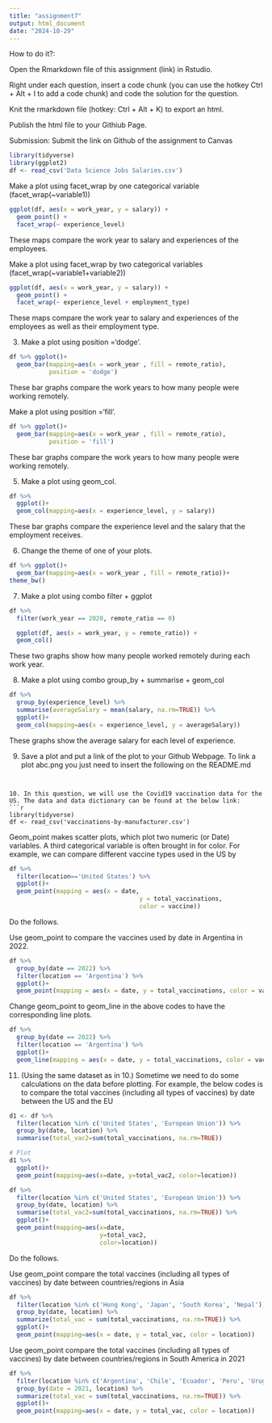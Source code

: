 ```yaml
---
title: "assignment7"
output: html_document
date: "2024-10-29"
---
```


How to do it?:

Open the Rmarkdown file of this assignment (link) in Rstudio.

Right under each question, insert a code chunk (you can use the hotkey Ctrl + Alt + I to add a code chunk) and code the solution for the question.

Knit the rmarkdown file (hotkey: Ctrl + Alt + K) to export an html.

Publish the html file to your Githiub Page.

Submission: Submit the link on Github of the assignment to Canvas

```r
library(tidyverse)
library(ggplot2)
df <- read_csv('Data Science Jobs Salaries.csv')
```

Make a plot using facet_wrap by one categorical variable (facet_wrap(~variable1))
```r
ggplot(df, aes(x = work_year, y = salary)) +
  geom_point() +
  facet_wrap(~ experience_level)
```

These maps compare the work year to salary and experiences of the employees.

Make a plot using facet_wrap by two categorical variables (facet_wrap(~variable1+variable2))
```r
ggplot(df, aes(x = work_year, y = salary)) +
  geom_point() +
  facet_wrap(~ experience_level + employment_type)
```
These maps compare the work year to salary and experiences of the employees as well as their employment type.

3. Make a plot using position ='dodge'.

```r
df %>% ggplot()+ 
  geom_bar(mapping=aes(x = work_year , fill = remote_ratio),
           position = 'dodge')
```
These bar graphs compare the work years to how many people were working remotely.

Make a plot using position ='fill'.

```r
df %>% ggplot()+ 
  geom_bar(mapping=aes(x = work_year , fill = remote_ratio), 
           position = 'fill')
```
These bar graphs compare the work years to how many people were working remotely.

5. Make a plot using geom_col.

```r
df %>% 
  ggplot()+ 
  geom_col(mapping=aes(x = experience_level, y = salary))
```
These bar graphs compare the experience level and the salary that the employment receives.

6. Change the theme of one of your plots.
```r
df %>% ggplot()+ 
  geom_bar(mapping=aes(x = work_year , fill = remote_ratio))+
theme_bw()
```

7. Make a plot using combo filter + ggplot
```r
df %>%
  filter(work_year == 2020, remote_ratio == 0)
```

```r
  ggplot(df, aes(x = work_year, y = remote_ratio)) +
  geom_col()
```

These two graphs show how many people worked remotely during each work year.

8. Make a plot using combo group_by + summarise + geom_col
```r
df %>% 
  group_by(experience_level) %>%
  summarise(averageSalary = mean(salary, na.rm=TRUE)) %>% 
  ggplot()+ 
  geom_col(mapping=aes(x = experience_level, y = averageSalary))
```

These graphs show the average salary for each level of experience.

9. Save a plot and put a link of the plot to your Github Webpage. To link a plot abc.png you just need to insert the following on the README.md

```


10. In this question, we will use the Covid19 vaccination data for the US. The data and data dictionary can be found at the below link:
```r
library(tidyverse)
df <- read_csv('vaccinations-by-manufacturer.csv')
```
Geom_point makes scatter plots, which plot two numeric (or Date) variables. A third categorical variable is often brought in for color. For example, we can compare different vaccine types used in the US by

```r
df %>% 
  filter(location=='United States') %>% 
  ggplot()+
  geom_point(mapping = aes(x = date, 
                                    y = total_vaccinations, 
                                    color = vaccine))
```

Do the follows.

Use geom_point to compare the vaccines used by date in Argentina in 2022.

```r
df %>% 
  group_by(date == 2022) %>% 
  filter(location == 'Argentina') %>% 
  ggplot()+
  geom_point(mapping = aes(x = date, y = total_vaccinations, color = vaccine))
```
Change geom_point to geom_line in the above codes to have the corresponding line plots.

```r
df %>% 
  group_by(date == 2022) %>% 
  filter(location == 'Argentina') %>% 
  ggplot()+
  geom_line(mapping = aes(x = date, y = total_vaccinations, color = vaccine))
```
11. (Using the same dataset as in 10.) Sometime we need to do some calculations on the data before plotting. For example, the below codes is to compare the total vaccines (including all types of vaccines) by date between the US and the EU

```r
d1 <- df %>% 
  filter(location %in% c('United States', 'European Union')) %>% 
  group_by(date, location) %>% 
  summarise(total_vac2=sum(total_vaccinations, na.rm=TRUE))

# Plot
d1 %>% 
  ggplot()+
  geom_point(mapping=aes(x=date, y=total_vac2, color=location))
```


```r
df %>% 
  filter(location %in% c('United States', 'European Union')) %>% 
  group_by(date, location) %>% 
  summarise(total_vac2=sum(total_vaccinations, na.rm=TRUE)) %>% 
  ggplot()+
  geom_point(mapping=aes(x=date, 
                         y=total_vac2, 
                         color=location))
```

Do the follows.

Use geom_point compare the total vaccines (including all types of vaccines) by date between countries/regions in Asia

```r
df %>% 
  filter(location %in% c('Hong Kong', 'Japan', 'South Korea', 'Nepal')) %>% 
  group_by(date, location) %>% 
  summarize(total_vac = sum(total_vaccinations, na.rm=TRUE)) %>% 
  ggplot()+
  geom_point(mapping=aes(x = date, y = total_vac, color = location))
```


Use geom_point compare the total vaccines (including all types of vaccines) by date between countries/regions in South America in 2021
```r
df %>% 
  filter(location %in% c('Argentina', 'Chile', 'Ecuador', 'Peru', 'Uruguay')) %>% 
  group_by(date = 2021, location) %>% 
  summarize(total_vac = sum(total_vaccinations, na.rm=TRUE)) %>% 
  ggplot()+
  geom_point(mapping=aes(x = date, y = total_vac, color = location))
```




